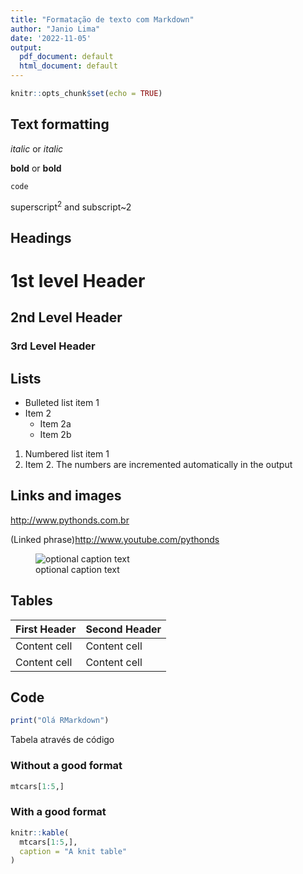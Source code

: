 ---
title: "Formatação de texto com Markdown"
author: "Janio Lima"
date: '2022-11-05'
output:
  pdf_document: default
  html_document: default
---

```{r setup, include=FALSE}
knitr::opts_chunk$set(echo = TRUE)
```

Text formatting
---------------------------------------------------
*italic* or _italic_

**bold** or __bold__

`code`

superscript^2^ and subscript~2


Headings
---------------------------------------------------
# 1st level Header
## 2nd Level Header
### 3rd Level Header


Lists
---------------------------------------------------
* Bulleted list item 1
* Item 2
    * Item 2a
    * Item 2b
    
1. Numbered list item 1
1. Item 2. The numbers are incremented automatically in the output

Links and images
---------------------------------------------------
<http://www.pythonds.com.br>

(Linked phrase)<http://www.youtube.com/pythonds>

![optional caption text](git_resume.png)


Tables
---------------------------------------------------
First Header  | Second Header
------------- | --------------
Content cell | Content cell
Content cell | Content cell

Code
---------------------------------------------------
```{r}
print("Olá RMarkdown")
```
Tabela através de código

### Without a good format

```{r}
mtcars[1:5,]
```


### With a good format

```{r}
knitr::kable(
  mtcars[1:5,],
  caption = "A knit table"
)
```

 